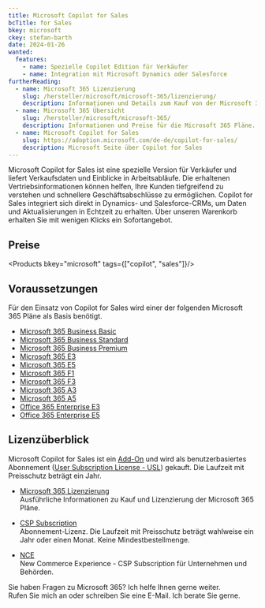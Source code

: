 ```yaml
---
title: Microsoft Copilot for Sales
bcTitle: for Sales
bkey: microsoft
ckey: stefan-barth
date: 2024-01-26
wanted:
  features:
    - name: Spezielle Copilot Edition für Verkäufer
    - name: Integration mit Microsoft Dynamics oder Salesforce
furtherReading:
  - name: Microsoft 365 Lizenzierung
    slug: /hersteller/microsoft/microsoft-365/lizenzierung/
    description: Informationen und Details zum Kauf von der Microsoft 365 Pläne.
  - name: Microsoft 365 Übersicht
    slug: /hersteller/microsoft/microsoft-365/
    description: Informationen und Preise für die Microsoft 365 Pläne.
  - name: Microsoft Copilot for Sales
    slug: https://adoption.microsoft.com/de-de/copilot-for-sales/
    description: Microsoft Seite über Copilot for Sales
---
```




<Intro>

Microsoft Copilot for Sales ist eine spezielle Version für Verkäufer und liefert Verkaufsdaten und Einblicke in Arbeitsabläufe. Die erhaltenen Vertriebsinformationen können helfen, Ihre Kunden tiefgreifend zu verstehen und schnellere Geschäftsabschlüsse zu ermöglichen.
Copilot for Sales integriert sich direkt in Dynamics- und Salesforce-CRMs, um Daten und Aktualisierungen in Echtzeit zu erhalten.
Über unseren Warenkorb erhalten Sie mit wenigen Klicks ein Sofortangebot.


</Intro>

<TOC />


## Preise

<Products bkey="microsoft" tags={["copilot", "sales"]}/>


## Voraussetzungen

Für den Einsatz von Copilot for Sales wird einer der folgenden Microsoft 365 Pläne als Basis benötigt.

<ArrowList>

- [Microsoft 365 Business Basic](/hersteller/microsoft/microsoft-365/business-basic/)
- [Microsoft 365 Business Standard](/hersteller/microsoft/microsoft-365/business-standard/)
- [Microsoft 365 Business Premium](/hersteller/microsoft/microsoft-365/business-premium/)
- [Microsoft 365 E3](/hersteller/microsoft/microsoft-365/enterprise-e3/)
- [Microsoft 365 E5](/hersteller/microsoft/microsoft-365/enterprise-e5/)
- [Microsoft 365 F1](/hersteller/microsoft/microsoft-365/f1/)
- [Microsoft 365 F3](/hersteller/microsoft/microsoft-365/f3/)
- [Microsoft 365 A3](/hersteller/microsoft/microsoft-365/education-a3/)
- [Microsoft 365 A5](/hersteller/microsoft/microsoft-365/education-a5/)
- [Office 365 Enterprise E3](/hersteller/microsoft/office-365/enterprise-e3/)
- [Office 365 Enterprise E5](/hersteller/microsoft/microsoft-365/enterprise-e5/)


</ArrowList>


## Lizenzüberblick

Microsoft Copilot for Sales ist ein [Add-On](#voraussetzungen) und wird als benutzerbasiertes Abonnement ([User Subscription License - USL](/hersteller/microsoft/microsoft-365/lizenzierung/#user-subscription-license-usl)) gekauft. Die Laufzeit mit Preisschutz beträgt ein Jahr.


<ArrowList>

- [Microsoft 365 Lizenzierung](/hersteller/microsoft/microsoft-365/lizenzierung/)<br />
  Ausführliche Informationen zu Kauf und Lizenzierung der Microsoft 365 Pläne.

- [CSP Subscription](/hersteller/microsoft/csp/)<br />
  Abonnement-Lizenz. Die Laufzeit mit Preisschutz beträgt wahlweise ein Jahr oder einen Monat. Keine Mindestbestellmenge.

- [NCE](/hersteller/microsoft/microsoft-365/lizenzierung/#new-commerce-experience-nce)<br />
  New Commerce Experience - CSP Subscription für Unternehmen und Behörden.

</ArrowList>


<GetInTouch theme="light">

Sie haben Fragen zu Microsoft 365? Ich helfe Ihnen gerne weiter.<br />
Rufen Sie mich an oder schreiben Sie eine E-Mail. Ich berate Sie gerne.

</GetInTouch>
